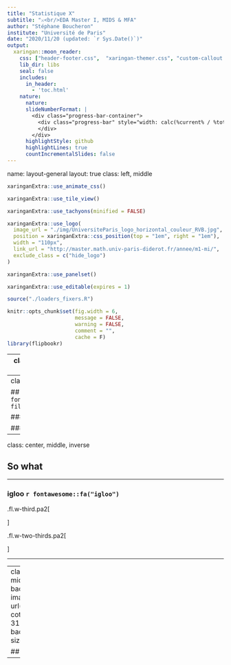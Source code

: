 ```yaml
---
title: "Statistique X"
subtitle: "⚔<br/>EDA Master I, MIDS & MFA"
author: "Stéphane Boucheron"
institute: "Université de Paris"
date: "2020/11/20 (updated: `r Sys.Date()`)"
output:
  xaringan::moon_reader:
    css: ["header-footer.css",  "xaringan-themer.css", "custom-callout.css"]
    lib_dir: libs
    seal: false
    includes:
      in_header:
        - 'toc.html'
    nature:
      nature:
      slideNumberFormat: |
        <div class="progress-bar-container">
          <div class="progress-bar" style="width: calc(%current% / %total% * 100%);">
          </div>
        </div>
      highlightStyle: github
      highlightLines: true
      countIncrementalSlides: false
---
```

name: layout-general
layout: true
class: left, middle

```r
xaringanExtra::use_animate_css()

xaringanExtra::use_tile_view()

xaringanExtra::use_tachyons(minified = FALSE)

xaringanExtra::use_logo(
  image_url = "./img/UniversiteParis_logo_horizontal_couleur_RVB.jpg",
  position = xaringanExtra::css_position(top = "1em", right = "1em"),
  width = "110px",
  link_url = "http://master.math.univ-paris-diderot.fr/annee/m1-mi/",
  exclude_class = c("hide_logo")
)

xaringanExtra::use_panelset()

xaringanExtra::use_editable(expires = 1)

source("./loaders_fixers.R")

knitr::opts_chunk$set(fig.width = 6,
                      message = FALSE,
                      warning = FALSE,
                      comment = "",
                      cache = F)
library(flipbookr)
```



<style>
.remark-slide-number {
  position: inherit;
}

.remark-slide-number .progress-bar-container {
  position: absolute;
  bottom: 0;
  height: 4px;
  display: block;
  left: 0;
  right: 0;
}

.remark-slide-number .progress-bar {
  height: 100%;
  background-color: red;
}
</style>




---
class: middle, center, inverse

# Statistique III

### `r Sys.Date()`

#### Statistique Fondamentale Master I MIDS et MFA


---
class: inverse, middle

## `r fontawesome::fa("map", fill="white")`

### Bla

### Bla


---
class: center, middle, inverse

## So what

---

### igloo `r fontawesome::fa("igloo")`

.fl.w-third.pa2[

]


.fl.w-two-thirds.pa2[


]

---


---
class: center, middle, inverse
background-image: url(img/pexels-cottonbro-3171837.jpg)
background-size: cover

## The End

---
